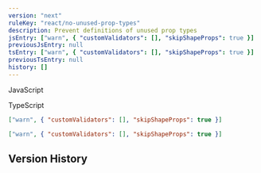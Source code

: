 ```yaml
---
version: "next"
ruleKey: "react/no-unused-prop-types"
description: Prevent definitions of unused prop types
jsEntry: ["warn", { "customValidators": [], "skipShapeProps": true }]
previousJsEntry: null
tsEntry: ["warn", { "customValidators": [], "skipShapeProps": true }]
previousTsEntry: null
history: []
---
```


<Tabs defaultValue="js">

<TabsList>
  <TabsTrigger value="js">
    <div className="flex gap-2 items-center">
      <RuleLevelIcon level="warn" />
      <p>JavaScript</p>
    </div>
  </TabsTrigger>
  <TabsTrigger value="ts">
    <div className="flex gap-2 items-center">
      <RuleLevelIcon ts level="warn" />
      <p>TypeScript</p>
    </div>
  </TabsTrigger>
</TabsList>

<TabsContent value="js">

```json
["warn", { "customValidators": [], "skipShapeProps": true }]
```

</TabsContent>

<TabsContent value="ts">

```json
["warn", { "customValidators": [], "skipShapeProps": true }]
```

</TabsContent>

</Tabs>

## Version History

<RuleHistory ruleKey="react/no-unused-prop-types" />
